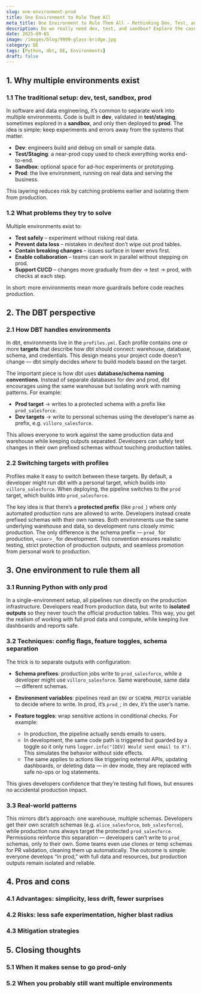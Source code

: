 ```yaml
---
slug: one-environment-prod
title: One Environment to Rule Them All
meta_title: One Environment to Rule Them All - Rethinking Dev, Test, and Prod
description: Do we really need dev, test, and sandbox? Explore the case for a single prod environment, how dbt handles it, how to run Python this way, and the pros and cons of going prod-only.
date: 2025-09-01
image: /images/blog/9999-glass-bridge.jpg
category: DE
tags: [Python, dbt, DE, Environments]
draft: false
---
```


## 1. Why multiple environments exist

### 1.1 The traditional setup: dev, test, sandbox, prod

In software and data engineering, it’s common to separate work into multiple environments. Code is built in **dev**, validated in **test/staging**, sometimes explored in a **sandbox**, and only then deployed to **prod**. The idea is simple: keep experiments and errors away from the systems that matter.

* **Dev**: engineers build and debug on small or sample data.
* **Test/Staging**: a near-prod copy used to check everything works end-to-end.
* **Sandbox**: optional space for ad-hoc experiments or prototyping.
* **Prod**: the live environment, running on real data and serving the business.

This layering reduces risk by catching problems earlier and isolating them from production.

### 1.2 What problems they try to solve

Multiple environments exist to:

* **Test safely** – experiment without risking real data.
* **Prevent data loss** – mistakes in dev/test don’t wipe out prod tables.
* **Contain breaking changes** – issues surface in lower envs first.
* **Enable collaboration** – teams can work in parallel without stepping on prod.
* **Support CI/CD** – changes move gradually from dev → test → prod, with checks at each step.

In short: more environments mean more guardrails before code reaches production.


## 2. The DBT perspective

### 2.1 How DBT handles environments

In dbt, environments live in the `profiles.yml`. Each profile contains one or more **targets** that describe how dbt should connect: warehouse, database, schema, and credentials. This design means your project code doesn’t change — dbt simply decides *where* to build models based on the target.

The important piece is how dbt uses **database/schema naming conventions**. Instead of separate databases for dev and prod, dbt encourages using the same warehouse but isolating work with naming patterns. For example:

* **Prod target** → writes to a protected schema with a prefix like `prod_salesforce`.
* **Dev targets** → write to personal schemas using the developer’s name as prefix, e.g. `villoro_salesforce`.

This allows everyone to work against the same production data and warehouse while keeping outputs separated. Developers can safely test changes in their own prefixed schemas without touching production tables.

### 2.2 Switching targets with profiles

Profiles make it easy to switch between these targets. By default, a developer might run dbt with a personal target, which builds into `villoro_salesforce`. When deploying, the pipeline switches to the `prod` target, which builds into `prod_salesforce`.

The key idea is that there’s a **protected prefix** (like `prod_`) where only automated production runs are allowed to write. Developers instead create prefixed schemas with their own names. Both environments use the same underlying warehouse and data, so development runs closely mimic production. The only difference is the schema prefix — `prod_` for production, `<user>_` for development. This convention ensures realistic testing, strict protection of production outputs, and seamless promotion from personal work to production.


## 3. One environment to rule them all

### 3.1 Running Python with only prod

In a single-environment setup, all pipelines run directly on the production infrastructure. Developers read from production data, but write to **isolated outputs** so they never touch the official production tables. This way, you get the realism of working with full prod data and compute, while keeping live dashboards and reports safe.

### 3.2 Techniques: config flags, feature toggles, schema separation

The trick is to separate outputs with configuration:

* **Schema prefixes**: production jobs write to `prod_salesforce`, while a developer might use `villoro_salesforce`. Same warehouse, same data — different schemas.
* **Environment variables**: pipelines read an `ENV` or `SCHEMA_PREFIX` variable to decide where to write. In prod, it’s `prod_`; in dev, it’s the user’s name.
* **Feature toggles**: wrap sensitive actions in conditional checks. For example:

  * In production, the pipeline actually sends emails to users.
  * In development, the same code path is triggered but guarded by a toggle so it only runs `logger.info("[DEV] Would send email to X")`. This simulates the behavior without side effects.
  * The same applies to actions like triggering external APIs, updating dashboards, or deleting data — in dev mode, they are replaced with safe no-ops or log statements.

This gives developers confidence that they’re testing full flows, but ensures no accidental production impact.

### 3.3 Real-world patterns

This mirrors dbt’s approach: one warehouse, multiple schemas. Developers get their own scratch schemas (e.g. `alice_salesforce`, `bob_salesforce`), while production runs always target the protected `prod_salesforce`. Permissions reinforce this separation — developers can’t write to `prod_` schemas, only to their own. Some teams even use clones or temp schemas for PR validation, cleaning them up automatically. The outcome is simple: everyone develops “in prod,” with full data and resources, but production outputs remain isolated and reliable.


## 4. Pros and cons

### 4.1 Advantages: simplicity, less drift, fewer surprises

### 4.2 Risks: less safe experimentation, higher blast radius

### 4.3 Mitigation strategies


## 5. Closing thoughts

### 5.1 When it makes sense to go prod-only

### 5.2 When you probably still want multiple environments
